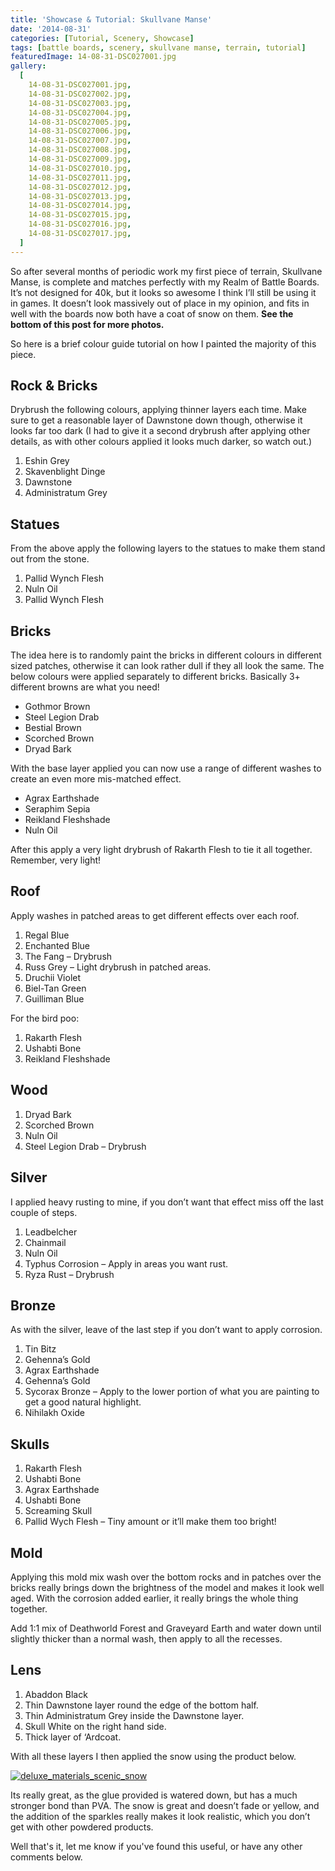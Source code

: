 ```yaml
---
title: 'Showcase & Tutorial: Skullvane Manse'
date: '2014-08-31'
categories: [Tutorial, Scenery, Showcase]
tags: [battle boards, scenery, skullvane manse, terrain, tutorial]
featuredImage: 14-08-31-DSC027001.jpg
gallery:
  [
    14-08-31-DSC027001.jpg,
    14-08-31-DSC027002.jpg,
    14-08-31-DSC027003.jpg,
    14-08-31-DSC027004.jpg,
    14-08-31-DSC027005.jpg,
    14-08-31-DSC027006.jpg,
    14-08-31-DSC027007.jpg,
    14-08-31-DSC027008.jpg,
    14-08-31-DSC027009.jpg,
    14-08-31-DSC027010.jpg,
    14-08-31-DSC027011.jpg,
    14-08-31-DSC027012.jpg,
    14-08-31-DSC027013.jpg,
    14-08-31-DSC027014.jpg,
    14-08-31-DSC027015.jpg,
    14-08-31-DSC027016.jpg,
    14-08-31-DSC027017.jpg,
  ]
---
```


So after several months of periodic work my first piece of terrain, Skullvane Manse, is complete and matches perfectly with my Realm of Battle Boards. It’s not designed for 40k, but it looks so awesome I think I’ll still be using it in games. It doesn’t look massively out of place in my opinion, and fits in well with the boards now both have a coat of snow on them. **See the bottom of this post for more photos.**

So here is a brief colour guide tutorial on how I painted the majority of this piece.

## Rock & Bricks

Drybrush the following colours, applying thinner layers each time. Make sure to get a reasonable layer of Dawnstone down though, otherwise it looks far too dark (I had to give it a second drybrush after applying other details, as with other colours applied it looks much darker, so watch out.)

1.  Eshin Grey
2.  Skavenblight Dinge
3.  Dawnstone
4.  Administratum Grey

## Statues

From the above apply the following layers to the statues to make them stand out from the stone.

1.  Pallid Wynch Flesh
2.  Nuln Oil
3.  Pallid Wynch Flesh

## Bricks

The idea here is to randomly paint the bricks in different colours in different sized patches, otherwise it can look rather dull if they all look the same. The below colours were applied separately to different bricks. Basically 3+ different browns are what you need!

- Gothmor Brown
- Steel Legion Drab
- Bestial Brown
- Scorched Brown
- Dryad Bark

With the base layer applied you can now use a range of different washes to create an even more mis-matched effect.

- Agrax Earthshade
- Seraphim Sepia
- Reikland Fleshshade
- Nuln Oil

After this apply a very light drybrush of Rakarth Flesh to tie it all together. Remember, very light!

## Roof

Apply washes in patched areas to get different effects over each roof.

1.  Regal Blue
2.  Enchanted Blue
3.  The Fang – Drybrush
4.  Russ Grey – Light drybrush in patched areas.
5.  Druchii Violet
6.  Biel-Tan Green
7.  Guilliman Blue

For the bird poo:

1.  Rakarth Flesh
2.  Ushabti Bone
3.  Reikland Fleshshade

## Wood

1.  Dryad Bark
2.  Scorched Brown
3.  Nuln Oil
4.  Steel Legion Drab – Drybrush

## Silver

I applied heavy rusting to mine, if you don’t want that effect miss off the last couple of steps.

1.  Leadbelcher
2.  Chainmail
3.  Nuln Oil
4.  Typhus Corrosion – Apply in areas you want rust.
5.  Ryza Rust – Drybrush

## Bronze

As with the silver, leave of the last step if you don’t want to apply corrosion.

1.  Tin Bitz
2.  Gehenna’s Gold
3.  Agrax Earthshade
4.  Gehenna’s Gold
5.  Sycorax Bronze – Apply to the lower portion of what you are painting to get a good natural highlight.
6.  Nihilakh Oxide

## Skulls

1.  Rakarth Flesh
2.  Ushabti Bone
3.  Agrax Earthshade
4.  Ushabti Bone
5.  Screaming Skull
6.  Pallid Wych Flesh – Tiny amount or it’ll make them too bright!

## Mold

Applying this mold mix wash over the bottom rocks and in patches over the bricks really brings down the brightness of the model and makes it look well aged. With the corrosion added earlier, it really brings the whole thing together.

Add 1:1 mix of Deathworld Forest and Graveyard Earth and water down until slightly thicker than a normal wash, then apply to all the recesses.

## Lens

1.  Abaddon Black
2.  Thin Dawnstone layer round the edge of the bottom half.
3.  Thin Administratum Grey inside the Dawnstone layer.
4.  Skull White on the right hand side.
5.  Thick layer of ‘Ardcoat.

With all these layers I then applied the snow using the product below.

[![deluxe_materials_scenic_snow](deluxe_materials_scenic_snow.jpg)](http://www.amazon.co.uk/DLXBD029-Deluxe-Materials-Scenic-Snow/dp/B00AMB7398/)

Its really great, as the glue provided is watered down, but has a much stronger bond than PVA. The snow is great and doesn’t fade or yellow, and the addition of the sparkles really makes it look realistic, which you don’t get with other powdered products.

Well that's it, let me know if you've found this useful, or have any other comments below.
